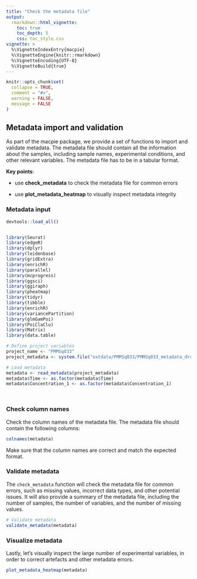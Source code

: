 ```yaml
---
title: "Check the metadata file"
output:
  rmarkdown::html_vignette:
    toc: true
    toc_depth: 5
    css: toc_style.css
vignette: >
  %\VignetteIndexEntry{macpie}
  %\VignetteEngine{knitr::rmarkdown}
  %\VignetteEncoding{UTF-8}
  %\VignetteBuild{true}
---
```


```r
knitr::opts_chunk$set(
  collapse = TRUE,
  comment = "#>",
  warning = FALSE,
  message = FALSE
)
```



## Metadata import and validation

As part of the macpie package, we provide a set of functions to import and validate metadata. The metadata file should contain all the information about the samples, including sample names, experimental conditions, and other relevant variables. The metadata file has to be in a tabular format.



**Key points**: 

  - use **check_metadata** to check the metadata file for common errors
  
  - use **plot_metadata_heatmap** to visually inspect metadata integrity
  
  
### Metadata input


```r
devtools::load_all()


library(Seurat)
library(edgeR)
library(dplyr)
library(leidenbase)
library(gridExtra)
library(enrichR)
library(parallel)
library(mcprogress)
library(ggsci)
library(ggiraph)
library(pheatmap)
library(tidyr)
library(tibble)
library(enrichR)
library(variancePartition)
library(glmGamPoi)
library(PoiClaClu)
library(Matrix)
library(data.table)

# Define project variables
project_name <- "PMMSq033"
project_metadata <- system.file("extdata/PMMSq033/PMMSq033_metadata_drugnames.csv", package = "macpie")

# Load metadata
metadata <- read_metadata(project_metadata)
metadata$Time <- as.factor(metadata$Time)
metadata$Concentration_1 <- as.factor(metadata$Concentration_1)




```


### Check column names

Check the column names of the metadata file. The metadata file should contain the following columns:

```r
colnames(metadata)
```

Make sure that the column names are correct and match the expected format.




### Validate metadata 

The `check_metadata` function will check the metadata file for common errors, such as missing values, incorrect data types, and other potential issues. It will also provide a summary of the metadata file, including the number of samples, the number of variables, and the number of missing values.


```r
# Validate metadata
validate_metadata(metadata)
```


### Visualize metadata

Lastly, let's visually inspect the large number of experimental variables, in order to correct artefacts and other metadata errors.

```r
plot_metadata_heatmap(metadata)


```


